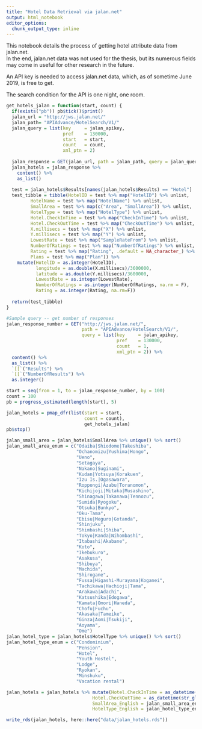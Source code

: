 ```yaml
---
title: "Hotel Data Retrieval via jalan.net"
output: html_notebook
editor_options: 
  chunk_output_type: inline
---
```


This notebook details the process of getting hotel attribute data from jalan.net.  
In the end, jalan.net data was not used for the thesis, but its numerous fields may come in useful for other research in the future.

An API key is needed to access jalan.net data, which, as of sometime June 2019, is free to get.

The search condition for the API is one night, one room.

```r
get_hotels_jalan = function(start, count) {
  if(exists("pb")) pb$tick()$print()
  jalan_url = "http://jws.jalan.net/"
  jalan_path= "APIAdvance/HotelSearch/V1/"
  jalan_query = list(key     = jalan_apikey,
                     pref    = 130000,
                     start   = start,
                     count   = count,
                     xml_ptn = 2)
  
  jalan_response = GET(jalan_url, path = jalan_path, query = jalan_query)
  jalan_hotels = jalan_response %>% 
    content() %>% 
    as_list()
  
  test = jalan_hotels$Results[names(jalan_hotels$Results) == "Hotel"]
  test_tibble = tibble(HotelID = test %>% map("HotelID") %>% unlist,
         HotelName = test %>% map("HotelName") %>% unlist,
         SmallArea = test %>% map(c("Area", "SmallArea")) %>% unlist,
         HotelType = test %>% map("HotelType") %>% unlist,
         Hotel.CheckInTime = test %>% map("CheckInTime") %>% unlist,
         Hotel.CheckOutTime = test %>% map("CheckOutTime") %>% unlist,
         X.millisecs = test %>% map("X") %>% unlist,
         Y.millisecs = test %>% map("Y") %>% unlist,
         LowestRate = test %>% map("SampleRateFrom") %>% unlist,
         NumberOfRatings = test %>% map("NumberOfRatings") %>% unlist,
         Rating = test %>% map("Rating", .default = NA_character_) %>% unlist,
         Plans = test %>% map("Plan")) %>% 
    mutate(HotelID = as.integer(HotelID),
           longitude = as.double(X.millisecs)/3600000,
           latitude = as.double(Y.millisecs)/3600000,
           LowestRate = as.integer(LowestRate),
           NumberOfRatings = as.integer(NumberOfRatings, na.rm = F),
           Rating = as.integer(Rating, na.rm=F))
  
  return(test_tibble)
}

#Sample query -- get number of responses
jalan_response_number = GET("http://jws.jalan.net/",
                            path = "APIAdvance/HotelSearch/V1/",
                            query = list(key     = jalan_apikey,
                                         pref    = 130000,
                                         count   = 1,
                                         xml_ptn = 2)) %>%
  content() %>% 
  as_list() %>% 
  `[[`("Results") %>% 
  `[[`("NumberOfResults") %>% 
  as.integer()

start = seq(from = 1, to = jalan_response_number, by = 100)
count = 100
pb = progress_estimated(length(start), 5)

jalan_hotels = pmap_dfr(list(start = start,
                             count = count),
                             get_hotels_jalan)
pb$stop()

jalan_small_area = jalan_hotels$SmallArea %>% unique() %>% sort()
jalan_small_area_enum = c("Odaiba|Shiodome|Takeshiba",
                          "Ochanomizu|Yushima|Hongo",
                          "Ueno",
                          "Setagaya",
                          "Nakano|Suginami",
                          "Kudan|Yotsuya|Korakuen",
                          "Izu Is.|Ogasawara",
                          "Roppongi|Azabu|Toranomon",
                          "Kichijoji|Mitaka|Musashino",
                          "Shinagawa|Takanawa|Tennozu",
                          "Sumida|Ryogoku",
                          "Otsuka|Bunkyo",
                          "Oku-Tama",
                          "Ebisu|Meguro|Gotanda",
                          "Shinjuku",
                          "Shimbashi|Shiba",
                          "Tokyo|Kanda|Nihombashi",
                          "Itabashi|Akabane",
                          "Koto",
                          "Ikebukuro",
                          "Asakusa",
                          "Shibuya",
                          "Machida",
                          "Shirogane",
                          "Fussa|Higashi-Murayama|Koganei",
                          "Tachikawa|Hachioji|Tama",
                          "Arakawa|Adachi",
                          "Katsushika|Edogawa",
                          "Kamata|Omori|Haneda",
                          "Chofu|Fuchu",
                          "Akasaka|Tameike",
                          "Ginza|Aomi|Tsukiji",
                          "Aoyama",
                          "Ome")
jalan_hotel_type = jalan_hotels$HotelType %>% unique() %>% sort()
jalan_hotel_type_enum = c("Condominium",
                          "Pension",
                          "Hotel",
                          "Youth Hostel",
                          "Lodge",
                          "Ryokan",
                          "Minshuku",
                          "Vacation rental")

jalan_hotels = jalan_hotels %>% mutate(Hotel.CheckInTime = as_datetime(str_glue("1970-01-01 {Hotel.CheckInTime}:00")),
                                Hotel.CheckOutTime = as_datetime(str_glue("1970-01-01 {Hotel.CheckOutTime}:00")),
                                SmallArea_English = jalan_small_area_enum[SmallArea %>% match(jalan_small_area)],
                                HotelType_English = jalan_hotel_type_enum[HotelType %>% match(jalan_hotel_type)])

write_rds(jalan_hotels, here::here("data/jalan_hotels.rds"))
```
